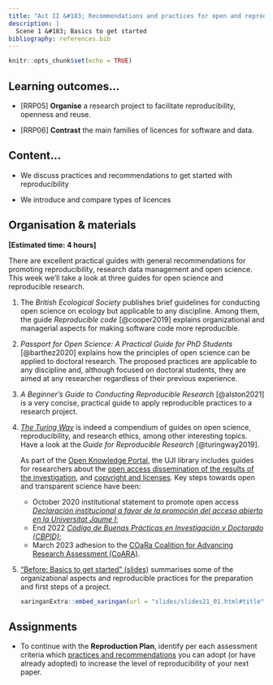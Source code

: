 ```yaml
---
title: "Act II &#183; Recommendations and practices for open and reproducbile research"
description: |
  Scene 1 &#183; Basics to get started
bibliography: references.bib
---
```


```r
knitr::opts_chunk$set(echo = TRUE)
```

## Learning outcomes...

-   [RRP05] **Organise** a research project to facilitate reproducibility, openness and reuse.

-   [RRP06] **Contrast** the main families of licences for software and data.


## Content...

-   We discuss practices and recommendations to get started with reproducibility

-   We introduce and compare types of licences


## Organisation & materials

**[Estimated time: 4 hours]**


There are excellent practical guides with general recommendations for promoting reproducibility, research data management and open science. This week we'll take a look at three guides for open science and reproducible research.

1. The *British Ecological Society* publishes brief guidelines for conducting open science on ecology but applicable to any discipline. Among them, the guide *Reproducible code* [@cooper2019] explains organizational and managerial aspects for making software code more reproducible.

2. *Passport for Open Science: A Practical Guide for PhD Students* [@barthez2020] explains how the principles of open science can be applied to doctoral research. The proposed practices are applicable to any discipline and, although focused on doctoral students, they are aimed at any researcher regardless of their previous experience.

3. *A Beginner's Guide to Conducting Reproducible Research* [@alston2021] is a very concise, practical guide to apply reproducible practices to a research project. 

4.  [*The Turing Way*](https://the-turing-way.netlify.app/welcome.html) is indeed a compendium of guides on open science, reproducibility, and research ethics, among other interesting topics. Have a look at the *Guide for Reproducible Research* [@turingway2019].

    <aside>

    As part of the [Open Knowledge Portal](https://www.uji.es/serveis/cd/bib/pco/), the UJI library includes guides for researchers about the [open access dissemination of the results of the investigation](https://www.uji.es/serveis/cd/bib/serveis/investigacio/oa/), and [copyright and licenses](https://www.uji.es/serveis/cd/bib/pco/base/drets2/). Key steps towards open and transparent science have been:
    - October 2020 institutional statement to promote open access [_Declaración institucional a favor de la promoción del acceso abierto en la Universitat Jaume I_](http://www.uji.es/upo/rest/contenido/630998650/raw?idioma=es);
    - End 2022 [*Código de Buenas Prácticas en Investigación y Doctorado (CBPID)*](https://ujiapps.uji.es/ade/rest/storage/JC0VO1VPDBAYIPKUZROLFYLCNXLBKD3B);
    - March 2023 adhesion to the [COaRa Coalition for Advancing Research Assessment (CoARA)](https://www.uji.es/com/investigacio/arxiu/noticies/2023/2/adhesio-CoARA/).

    </aside>

4.  ["Before: Basics to get started" (slides)](slides/slides21_01.html) <!--([y video](https://drive.google.com/file/d/1ClXP52SNq-aW2XC9lGj3lG0C0TNPjpxD/view?usp=sharing)) --> summarises some of the organizational aspects and reproducible practices for the preparation and first steps of a project.

    ```r
    xaringanExtra::embed_xaringan(url = "slides/slides21_01.html#title", ratio = "16:9")
    ```


<!--
Comenta sobre el tipo de licencia para software y para datos que utilizas normalmente (si lo haces), y cuál utilizarías en el caso de que nunca hayas especificado una licencia.

Según los tres aspectos a mejorar (limitaciones) que identificaste en la sesión anterior, reflexiona y selecciona las prácticas que puedes llevar a cabo para superar dichas limitaciones en tu próximo artículo de investigación

6.  Lee las dos primeras secciones (*Software Citation Principles*, *Motivation*) del artículo *Software citation principles* [@smith2016]. Luego, salta al Anexo B (*Software citation use cases*), que enumera situaciones de uso de software que se pueden dar en un artículo. ¿Qué casos de usos (selecciona 3 como máximo) se dan habitualmente en tus artículos? De estos, ¿en cuantos de ellos citas el software correctamente?.

-->

## Assignments

-   To continue with the **Reproduction Plan**, identify per each assessment criteria which [practices and recommendations](slides/slides21_01.html#summary) you can adopt (or have already adopted) to increase the level of reproducibility of your next paper.


<!--
-   Sube tu auto-reflexión (actividades 3, 5 y 6) en el foro **Auto-reflexión de prácticas, licencias y citación** en el Aula Virutal e indica también la disciplina a la que perteneces en el mensaje.
-->

